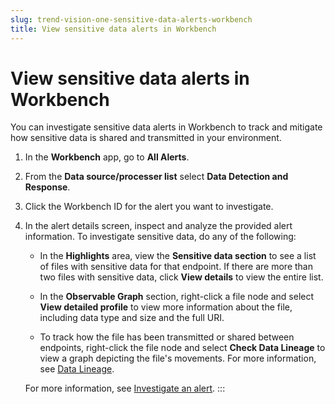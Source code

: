 ```yaml
---
slug: trend-vision-one-sensitive-data-alerts-workbench
title: View sensitive data alerts in Workbench
---
```

# View sensitive data alerts in Workbench

You can investigate sensitive data alerts in Workbench to track and mitigate how sensitive data is shared and transmitted in your environment.

1.  In the **Workbench** app, go to **All Alerts**.

2.  From the **Data source/processer list** select **Data Detection and Response**.

3.  Click the Workbench ID for the alert you want to investigate.

4.  In the alert details screen, inspect and analyze the provided alert information. To investigate sensitive data, do any of the following:

    - In the **Highlights** area, view the **Sensitive data section** to see a list of files with sensitive data for that endpoint. If there are more than two files with sensitive data, click **View details** to view the entire list.

    - In the **Observable Graph** section, right-click a file node and select **View detailed profile** to view more information about the file, including data type and size and the full URI.

    - To track how the file has been transmitted or shared between endpoints, right-click the file node and select **Check Data Lineage** to view a graph depicting the file's movements. For more information, see [Data Lineage](data-lineage.mdx).

    For more information, see [Investigate an alert](investigating-alert.mdx).
:::
